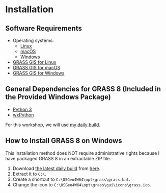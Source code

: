 # Installation {.unnumbered #sec-installation}

## Software Requirements

- Operating systems: 
  - [Linux](https://www.kernel.org/)
  - [macOS](https://www.apple.com/macos/)
  - [Windows](https://www.microsoft.com/windows/)
  
- [GRASS GIS for Linux](https://grass.osgeo.org/download/linux/)
- [GRASS GIS for macOS](https://grass.osgeo.org/download/mac/)
- [GRASS GIS for Windows](https://grass.osgeo.org/download/windows/)

## General Dependencies for GRASS 8 (Included in the Provided Windows Package)

- [Python 3](https://www.python.org/)
- [wxPython](https://www.wxpython.org/)

For this workshop, we will use [my daily build](https://idea.isnew.info/how-to-compile-grass-gis-on-ms-windows/grass81-x86_64-w64-mingw32-osgeo4w64-latest.zip).

## How to Install GRASS 8 on Windows

This installation method does NOT require administrative rights because I have packaged GRASS 8 in an extractable ZIP file.

1. Download [the latest daily build](https://idea.isnew.info/how-to-compile-grass-gis-on-ms-windows/grass81-x86_64-w64-mingw32-osgeo4w64-latest.zip) from [here](https://idea.isnew.info/how-to-compile-grass-gis-on-ms-windows.html).
2. Extract it to `C:\`.
3. Create a shortcut to `C:\OSGeo4W64\opt\grass\grass.bat`.
4. Change the icon to `C:\OSGeo4W64\opt\grass\gui\icons\grass.ico`.
